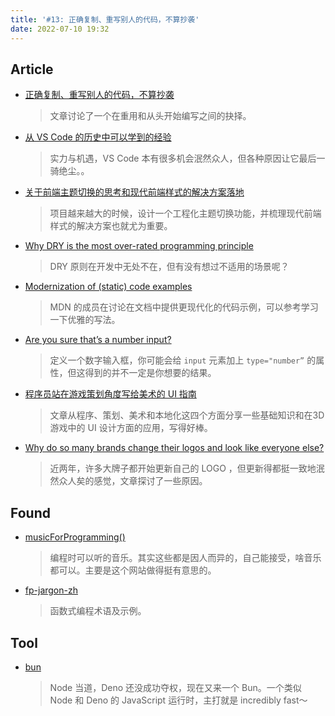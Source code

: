 ---
title: '#13: 正确复制、重写别人的代码，不算抄袭'
date: 2022-07-10 19:32
---

## Article

- [正确复制、重写别人的代码，不算抄袭](https://mp.weixin.qq.com/s/V_8rBIFtAG870oo0qV8Asw)
  
    > 文章讨论了一个在重用和从头开始编写之间的抉择。
    
    
    
- [从 VS Code 的历史中可以学到的经验](https://mp.weixin.qq.com/s/FEYkzmIUCTfkc1HMza-A_w)
  
    > 实力与机遇，VS Code 本有很多机会泯然众人，但各种原因让它最后一骑绝尘。。
    
    
    
- [关于前端主题切换的思考和现代前端样式的解决方案落地](https://juejin.cn/post/7106702604024938503)
  
    > 项目越来越大的时候，设计一个工程化主题切换功能，并梳理现代前端样式的解决方案也就尤为重要。
    


- [Why DRY is the most over-rated programming principle](https://gordonc.bearblog.dev/dry-most-over-rated-programming-principle/)
  
    > DRY 原则在开发中无处不在，但有没有想过不适用的场景呢？
    
    
    
- [Modernization of (static) code examples](https://github.com/orgs/mdn/discussions/143)
  
    > MDN 的成员在讨论在文档中提供更现代化的代码示例，可以参考学习一下优雅的写法。
    
    
    
- [Are you sure that’s a number input?](https://kilianvalkhof.com/2022/css-html/are-you-sure-thats-a-number-input/)
  
    > 定义一个数字输入框，你可能会给 `input` 元素加上 `type="number”` 的属性，但这得到的并不一定是你想要的结果。
    


- [程序员站在游戏策划角度写给美术的 UI 指南](https://www.gcores.com/articles/153030)
  
    > 文章从程序、策划、美术和本地化这四个方面分享一些基础知识和在3D游戏中的 UI 设计方面的应用，写得好棒。
    
    
    
- [Why do so many brands change their logos and look like everyone else?](https://velvetshark.com/articles/why-do-brands-change-their-logos-and-look-like-everyone-else)
  
    > 近两年，许多大牌子都开始更新自己的 LOGO ，但更新得都挺一致地泯然众人矣的感觉，文章探讨了一些原因。
    
    

## Found

- [musicForProgramming()](https://musicforprogramming.net/latest/)
  
    > 编程时可以听的音乐。其实这些都是因人而异的，自己能接受，啥音乐都可以。主要是这个网站做得挺有意思的。
    
    
    
- [fp-jargon-zh](https://github.com/shfshanyue/fp-jargon-zh)
  
    > 函数式编程术语及示例。
    
    

## Tool

- [bun](https://github.com/Jarred-Sumner/bun)
  
    > Node 当道，Deno 还没成功夺权，现在又来一个 Bun。一个类似 Node 和 Deno 的 JavaScript 运行时，主打就是 incredibly fast～
